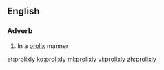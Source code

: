 ==English==

===Adverb===
{{en-adv}}

# In a [[prolix]] manner

[[et:prolixly]]
[[ko:prolixly]]
[[ml:prolixly]]
[[vi:prolixly]]
[[zh:prolixly]]